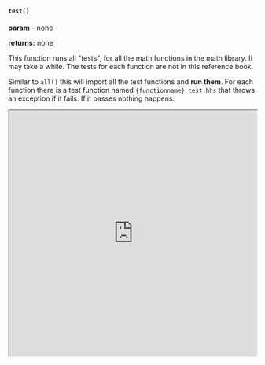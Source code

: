 

#### `test()`

**param** - none

**returns:** none 

This function runs all "tests", for all the math functions in the math library. It may take a while. The tests for each function are not in this reference book.

Similar to `all()` this will import all the test functions and **run them**. For each function there is a test function named `{functionname}_test.hhs` that throws an exception if it fails. If it passes nothing happens. 



<iframe src="https://hlab.app/s/docs/hbook_test"
    width="100%"
    height="500px"/>
